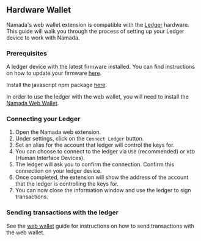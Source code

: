 ## Hardware Wallet

Namada's web wallet extension is compatible with the [Ledger](https://www.ledger.com/) hardware. This guide will walk you through the process of setting up your Ledger device to work with Namada.

### Prerequisites
A ledger device with the latest firmware installed. You can find instructions on how to update your firmware [here](https://support.ledger.com/hc/en-us/articles/360002731113-Update-device-firmware).

Install the javascript npm package [here](https://www.npmjs.com/package/@zondax/ledger-namada).

In order to use the ledger with the web wallet, you will need to install the [Namada Web Wallet](./web-wallet.md#install).

### Connecting your Ledger
1. Open the Namada web extension.
2. Under settings, click on the `Connect Ledger` button.
3. Set an alias for the account that ledger will control the keys for.
4. You can choose to connect to the ledger via `USB` (recommended) or `HID` (Human Interface Devices). 
5. The ledger will ask you to confirm the connection. Confirm this connection on your ledger device. 
6. Once completed, the extension will show the address of the account that the ledger is controlling the keys for.
7. You can now close the information window and use the ledger to sign transactions.

### Sending transactions with the ledger
See the [web wallet](./web-wallet.md#sending-transactions) guide for instructions on how to send transactions with the web wallet.

